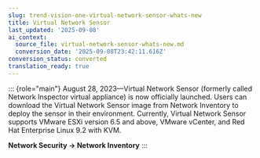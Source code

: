 ```yaml
---
slug: trend-vision-one-virtual-network-sensor-whats-new
title: Virtual Network Sensor
last_updated: '2025-09-08'
ai_context:
  source_file: virtual-network-sensor-whats-new.md
  conversion_date: '2025-09-08T23:42:11.616Z'
conversion_status: converted
translation_ready: true
---
```


::: {role="main"}
August 28, 2023—Virtual Network Sensor (formerly called Network Inspector virtual appliance) is now officially launched. Users can download the Virtual Network Sensor image from Network Inventory to deploy the sensor in their environment. Currently, Virtual Network Sensor supports VMware ESXi version 6.5 and above, VMware vCenter, and Red Hat Enterprise Linux 9.2 with KVM.

**Network Security → Network Inventory**
:::
